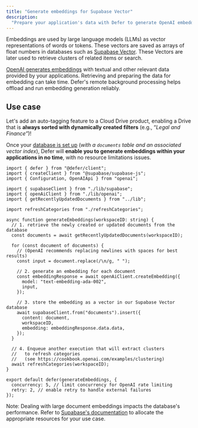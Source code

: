 ```yaml
---
title: "Generate embeddings for Supabase Vector"
description:
  "Prepare your application's data with Defer to generate OpenAI embeddings"
---
```


Embeddings are used by large language models (LLMs) as vector representations of
words or tokens. These vectors are saved as arrays of float numbers in databases
such as [Supabase Vector](https://supabase.com/vector). These Vectors are later
used to retrieve clusters of related items or search.

[OpenAI generates embeddings](https://platform.openai.com/docs/guides/embeddings)
with textual and other relevant data provided by your applications. Retrieving
and preparing the data for embedding can take time. Defer's remote background
processing helps offload and run embedding generation reliably.

## Use case

Let's add an auto-tagging feature to a Cloud Drive product, enabling a Drive
that is **always sorted with dynamically created filters** (e.g., “_Legal and
Finance”_)!

Once your
[database is set up](https://supabase.com/docs/guides/ai/vector-columns) (_with
a `documents` table and an associated vector index_), Defer will **enable you to
generate embeddings within your applications in no time**, with no resource
limitations issues.

```tsx src/defer/generateEmbeddings.ts
import { defer } from "@defer/client";
import { createClient } from "@supabase/supabase-js";
import { Configuration, OpenAIApi } from "openai";

import { supabaseClient } from "./lib/supabase";
import { openAiClient } from "./lib/openai";
import { getRecentlyUpdatedDocuments } from "../lib";

import refreshCategories from "./refreshCategories";

async function generateEmbeddings(workspaceID: string) {
  // 1. retrieve the newly created or updated documents from the database
  const documents = await getRecentlyUpdatedDocuments(workspaceID);

  for (const document of documents) {
    // (OpenAI recommends replacing newlines with spaces for best results)
    const input = document.replace(/\n/g, " ");

    // 2. generate an embedding for each document
    const embeddingResponse = await openAiClient.createEmbedding({
      model: "text-embedding-ada-002",
      input,
    });

    // 3. store the embedding as a vector in our Supabase Vector database
    await supabaseClient.from("documents").insert({
      content: document,
      workspaceID,
      embedding: embeddingResponse.data.data,
    });
  }

  // 4. Enqueue another execution that will extract clusters
  //   to refresh categories
  //   (see https://cookbook.openai.com/examples/clustering)
  await refreshCategories(workspaceID);
}

export default defer(generateEmbeddings, {
  concurrency: 5, // limit concurrency for OpenAI rate limiting
  retry: 2, // enable retry to handle external failures
});
```

Note: Dealing with large document embeddings impacts the database's performance.
Refer to
[Supabase's documentation](https://supabase.com/docs/guides/ai/choosing-compute-addon)
to allocate the appropriate resources for your use case.
